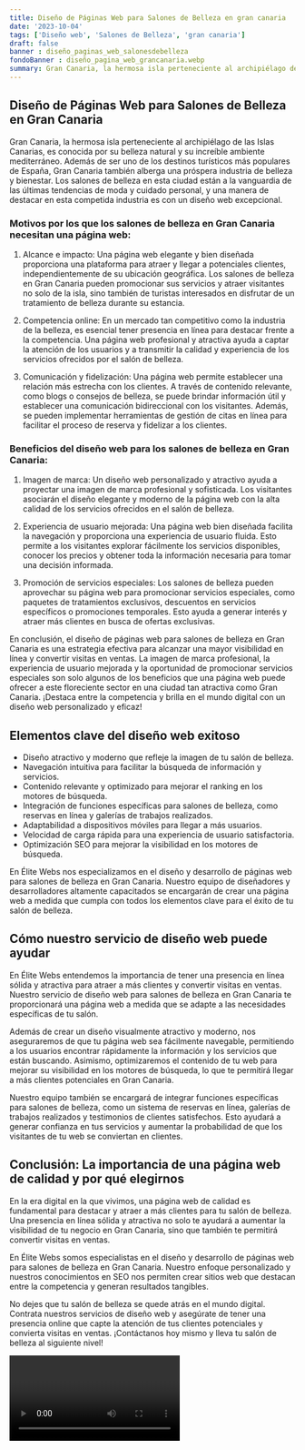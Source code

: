```yaml
---
title: Diseño de Páginas Web para Salones de Belleza en gran canaria
date: '2023-10-04'
tags: ['Diseño web', 'Salones de Belleza', 'gran canaria']
draft: false
banner : diseño_paginas_web_salonesdebelleza
fondoBanner : diseño_pagina_web_grancanaria.webp
summary: Gran Canaria, la hermosa isla perteneciente al archipiélago de las Islas Canarias, es conocida por su belleza natural y su increíble ambiente mediterráneo. Además de ser uno de los destinos turísticos más populares de España, Gran Canaria también alberga una próspera industria de belleza y bienestar. Los salones de belleza en esta ciudad están a la vanguardia de las últimas tendencias de moda y cuidado personal, y una manera de destacar en esta competida industria es con un diseño web excepcional.
---
```


## Diseño de Páginas Web para Salones de Belleza en Gran Canaria

Gran Canaria, la hermosa isla perteneciente al archipiélago de las Islas Canarias, es conocida por su belleza natural y su increíble ambiente mediterráneo. Además de ser uno de los destinos turísticos más populares de España, Gran Canaria también alberga una próspera industria de belleza y bienestar. Los salones de belleza en esta ciudad están a la vanguardia de las últimas tendencias de moda y cuidado personal, y una manera de destacar en esta competida industria es con un diseño web excepcional.

### Motivos por los que los salones de belleza en Gran Canaria necesitan una página web:

1. Alcance e impacto: Una página web elegante y bien diseñada proporciona una plataforma para atraer y llegar a potenciales clientes, independientemente de su ubicación geográfica. Los salones de belleza en Gran Canaria pueden promocionar sus servicios y atraer visitantes no solo de la isla, sino también de turistas interesados en disfrutar de un tratamiento de belleza durante su estancia.

2. Competencia online: En un mercado tan competitivo como la industria de la belleza, es esencial tener presencia en línea para destacar frente a la competencia. Una página web profesional y atractiva ayuda a captar la atención de los usuarios y a transmitir la calidad y experiencia de los servicios ofrecidos por el salón de belleza.

3. Comunicación y fidelización: Una página web permite establecer una relación más estrecha con los clientes. A través de contenido relevante, como blogs o consejos de belleza, se puede brindar información útil y establecer una comunicación bidireccional con los visitantes. Además, se pueden implementar herramientas de gestión de citas en línea para facilitar el proceso de reserva y fidelizar a los clientes.

### Beneficios del diseño web para los salones de belleza en Gran Canaria:

1. Imagen de marca: Un diseño web personalizado y atractivo ayuda a proyectar una imagen de marca profesional y sofisticada. Los visitantes asociarán el diseño elegante y moderno de la página web con la alta calidad de los servicios ofrecidos en el salón de belleza.

2. Experiencia de usuario mejorada: Una página web bien diseñada facilita la navegación y proporciona una experiencia de usuario fluida. Esto permite a los visitantes explorar fácilmente los servicios disponibles, conocer los precios y obtener toda la información necesaria para tomar una decisión informada.

3. Promoción de servicios especiales: Los salones de belleza pueden aprovechar su página web para promocionar servicios especiales, como paquetes de tratamientos exclusivos, descuentos en servicios específicos o promociones temporales. Esto ayuda a generar interés y atraer más clientes en busca de ofertas exclusivas.

En conclusión, el diseño de páginas web para salones de belleza en Gran Canaria es una estrategia efectiva para alcanzar una mayor visibilidad en línea y convertir visitas en ventas. La imagen de marca profesional, la experiencia de usuario mejorada y la oportunidad de promocionar servicios especiales son solo algunos de los beneficios que una página web puede ofrecer a este floreciente sector en una ciudad tan atractiva como Gran Canaria. ¡Destaca entre la competencia y brilla en el mundo digital con un diseño web personalizado y eficaz!

<GifSeo />

<Cta />

## Elementos clave del diseño web exitoso

- Diseño atractivo y moderno que refleje la imagen de tu salón de belleza.
- Navegación intuitiva para facilitar la búsqueda de información y servicios.
- Contenido relevante y optimizado para mejorar el ranking en los motores de búsqueda.
- Integración de funciones específicas para salones de belleza, como reservas en línea y galerías de trabajos realizados.
- Adaptabilidad a dispositivos móviles para llegar a más usuarios.
- Velocidad de carga rápida para una experiencia de usuario satisfactoria.
- Optimización SEO para mejorar la visibilidad en los motores de búsqueda.

En Élite Webs nos especializamos en el diseño y desarrollo de páginas web para salones de belleza en Gran Canaria. Nuestro equipo de diseñadores y desarrolladores altamente capacitados se encargarán de crear una página web a medida que cumpla con todos los elementos clave para el éxito de tu salón de belleza.

## Cómo nuestro servicio de diseño web puede ayudar

En Élite Webs entendemos la importancia de tener una presencia en línea sólida y atractiva para atraer a más clientes y convertir visitas en ventas. Nuestro servicio de diseño web para salones de belleza en Gran Canaria te proporcionará una página web a medida que se adapte a las necesidades específicas de tu salón.

Además de crear un diseño visualmente atractivo y moderno, nos aseguraremos de que tu página web sea fácilmente navegable, permitiendo a los usuarios encontrar rápidamente la información y los servicios que están buscando. Asimismo, optimizaremos el contenido de tu web para mejorar su visibilidad en los motores de búsqueda, lo que te permitirá llegar a más clientes potenciales en Gran Canaria.

Nuestro equipo también se encargará de integrar funciones específicas para salones de belleza, como un sistema de reservas en línea, galerías de trabajos realizados y testimonios de clientes satisfechos. Esto ayudará a generar confianza en tus servicios y aumentar la probabilidad de que los visitantes de tu web se conviertan en clientes.

## Conclusión: La importancia de una página web de calidad y por qué elegirnos

En la era digital en la que vivimos, una página web de calidad es fundamental para destacar y atraer a más clientes para tu salón de belleza. Una presencia en línea sólida y atractiva no solo te ayudará a aumentar la visibilidad de tu negocio en Gran Canaria, sino que también te permitirá convertir visitas en ventas.

En Élite Webs somos especialistas en el diseño y desarrollo de páginas web para salones de belleza en Gran Canaria. Nuestro enfoque personalizado y nuestros conocimientos en SEO nos permiten crear sitios web que destacan entre la competencia y generan resultados tangibles.

No dejes que tu salón de belleza se quede atrás en el mundo digital. Contrata nuestros servicios de diseño web y asegúrate de tener una presencia online que capte la atención de tus clientes potenciales y convierta visitas en ventas. ¡Contáctanos hoy mismo y lleva tu salón de belleza al siguiente nivel!

<Video />

<CtaBot job='Salones de Belleza' city='gran canaria'/>

<Gmaps query='gran canaria+españa+maps' />